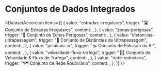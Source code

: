 
# Conjuntos de Dados Integrados

<DatasetAccordion
  items={[
    {
      value: "estradas-irregulares",
      trigger: "🛣️ Conjunto de Estradas Irregulares",
      content: <BumpyRoadsPT />,
    },
    {
      value: "zonas-perigosas",
      trigger: "🚨 Conjunto de Zonas Perigosas",
      content: <DangerZonesPT />,
    },
    {
      value: "distancias-ultrapassagem",
      trigger: "📏 Conjunto de Distâncias de Ultrapassagem",
      content: <OvertakingDistancePT />,
    },
    {
      value: "poluicao-ar",
      trigger: "🌫️ Conjunto de Poluição do Ar",
      content: <AirPollutionPT />,
    },
    {
      value: "velocidade-fluxo-trafego",
      trigger: "🚴‍♂️ Conjunto de Velocidade & Fluxo de Tráfego",
      content: <SpeedTrafficFlowPT />,
    },
    {
      value: "rede-rodoviaria",
      trigger: "🗺️ Conjunto de Rede Rodoviária",
      content: <RoadNetworkPT />,
    },
  ]}
/>
